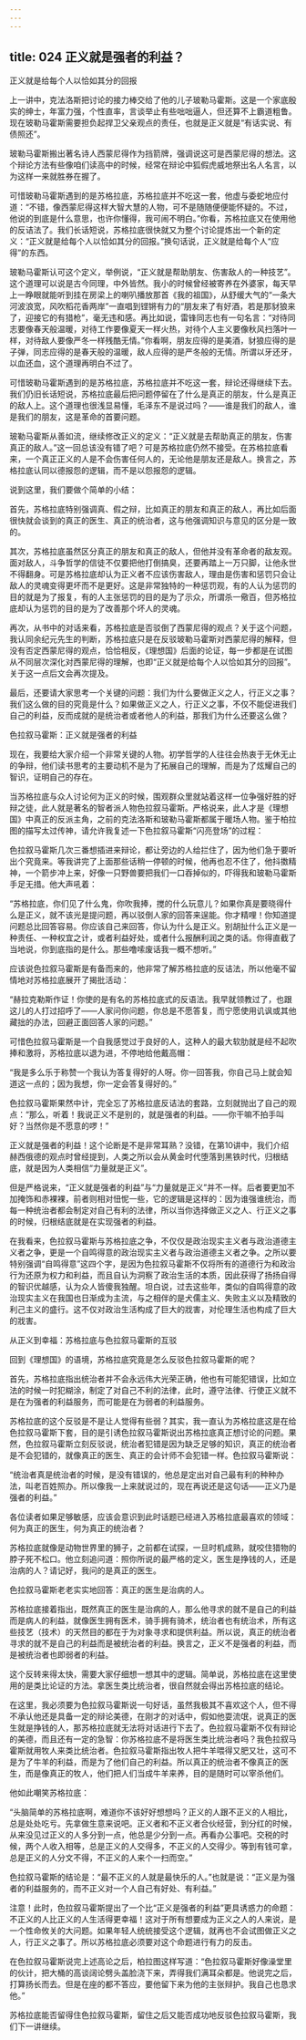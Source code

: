 ```yaml
---
---
---
```

title: 024 正义就是强者的利益？
---







正义就是给每个人以恰如其分的回报

上一讲中，克法洛斯把讨论的接力棒交给了他的儿子玻勒马霍斯。这是一个家底殷实的绅士，年富力强，个性直率，言谈举止有些咄咄逼人，但还算不上霸道粗鲁。现在玻勒马霍斯需要担负起捍卫父亲观点的责任，也就是正义就是“有话实说、有债照还”。

玻勒马霍斯搬出著名诗人西蒙尼得作为挡箭牌，强调说这可是西蒙尼得的想法。这个辩论方法有些像咱们读高中的时候，经常在辩论中狐假虎威地祭出名人名言，以为这样一来就胜券在握了。

可惜玻勒马霍斯遇到的是苏格拉底，苏格拉底并不吃这一套，他虚与委蛇地应付道：“不错，像西蒙尼得这样大智大慧的人物，可不是随随便便能怀疑的。不过，他说的到底是什么意思，也许你懂得，我可闹不明白。”你看，苏格拉底又在使用他的反诘法了。我们长话短说，苏格拉底很快就又为整个讨论提炼出一个新的定义：“正义就是给每个人以恰如其分的回报。”换句话说，正义就是给每个人“应得”的东西。

玻勒马霍斯认可这个定义，举例说，“正义就是帮助朋友、伤害敌人的一种技艺”。这个道理可以说是古今同理，中外皆然。我小的时候曾经被寄养在外婆家，每天早上一睁眼就能听到挂在房梁上的喇叭播放那首《我的祖国》，从舒缓大气的“一条大河波浪宽，风吹稻花香两岸”一直唱到铿锵有力的“朋友来了有好酒，若是那豺狼来了，迎接它的有猎枪”，毫无违和感。再比如说，雷锋同志也有一句名言：“对待同志要像春天般温暖，对待工作要像夏天一样火热，对待个人主义要像秋风扫落叶一样，对待敌人要像严冬一样残酷无情。”你看啊，朋友应得的是美酒，豺狼应得的是子弹，同志应得的是春天般的温暖，敌人应得的是严冬般的无情。所谓以牙还牙，以血还血，这个道理再明白不过了。

可惜玻勒马霍斯遇到的是苏格拉底，苏格拉底并不吃这一套，辩论还得继续下去。我们仍旧长话短说，苏格拉底最后把问题停留在了什么是真正的朋友，什么是真正的敌人上。这个道理也很浅显易懂，毛泽东不是说过吗？——谁是我们的敌人，谁是我们的朋友，这是革命的首要问题。

玻勒马霍斯从善如流，继续修改正义的定义：“正义就是去帮助真正的朋友，伤害真正的敌人。”这一回总该没有错了吧？可是苏格拉底仍然不接受。在苏格拉底看来，一个真正正义的人是不会伤害任何人的，无论他是朋友还是敌人。换言之，苏格拉底认同以德报怨的逻辑，而不是以怨报怨的逻辑。

说到这里，我们要做个简单的小结：

首先，苏格拉底特别强调真、假之辩，比如真正的朋友和真正的敌人，再比如后面很快就会谈到的真正的医生、真正的统治者，这与他强调知识与意见的区分是一致的。

其次，苏格拉底虽然区分真正的朋友和真正的敌人，但他并没有革命者的敌友观。面对敌人，斗争哲学的信徒不仅要把他打倒搞臭，还要再踏上一万只脚，让他永世不得翻身。可是苏格拉底却认为正义者不应该伤害敌人，理由是伤害和惩罚只会让敌人的灵魂变得更坏而不是更好。这是非常独特的一种惩罚观，有的人认为惩罚的目的就是为了报复，有的人主张惩罚的目的是为了示众，所谓杀一儆百，但苏格拉底却认为惩罚的目的是为了改善那个坏人的灵魂。

再次，从书中的对话来看，苏格拉底是否驳倒了西蒙尼得的观点？关于这个问题，我认同余纪元先生的判断，苏格拉底只是在反驳玻勒马霍斯对西蒙尼得的解释，但没有否定西蒙尼得的观点，恰恰相反，《理想国》后面的论证，每一步都是在试图从不同层次深化对西蒙尼得的理解，也即“正义就是给每个人以恰如其分的回报”。关于这一点后文会再次提及。

最后，还要请大家思考一个关键的问题：我们为什么要做正义之人，行正义之事？我们这么做的目的究竟是什么？如果做正义之人，行正义之事，不仅不能促进我们自己的利益，反而成就的是统治者或者他人的利益，那我们为什么还要这么做？


色拉叙马霍斯：正义就是强者的利益

现在，我要给大家介绍一个非常关键的人物。初学哲学的人往往会热衷于无休无止的争辩，他们读书思考的主要动机不是为了拓展自己的理解，而是为了炫耀自己的智识，证明自己的存在。

当苏格拉底与众人讨论何为正义的时候，围观群众里就站着这样一位争强好胜的好辩之徒，此人就是著名的智者派人物色拉叙马霍斯。严格说来，此人才是《理想国》中真正的反派主角，之前的克法洛斯和玻勒马霍斯都属于暖场人物。鉴于柏拉图的描写太过传神，请允许我复述一下色拉叙马霍斯“闪亮登场”的过程：

色拉叙马霍斯几次三番想插进来辩论，都让旁边的人给拦住了，因为他们急于要听出个究竟来。等我讲完了上面那些话稍一停顿的时候，他再也忍不住了，他抖擞精神，一个箭步冲上来，好像一只野兽要把我们一口吞掉似的，吓得我和玻勒马霍斯手足无措。他大声吼着：

“苏格拉底，你们见了什么鬼，你吹我捧，搅的什么玩意儿？如果你真是要晓得什么是正义，就不该光是提问题，再以驳倒人家的回答来逞能。你才精哩！你知道提问题总比回答容易。你应该自己来回答，你认为什么是正义。别胡扯什么正义是一种责任、一种权宜之计，或者利益好处，或者什么报酬利润之类的话。你得直截了当地说，你到底指的是什么。那些噜嗦废话我一概不想听。”

应该说色拉叙马霍斯是有备而来的，他非常了解苏格拉底的反诘法，所以他毫不留情地对苏格拉底展开了揭批活动：

“赫拉克勒斯作证！你使的是有名的苏格拉底式的反语法。我早就领教过了，也跟这儿的人打过招呼了——人家问你问题，你总是不愿答复，而宁愿使用讥讽或其他藏拙的办法，回避正面回答人家的问题。”

可惜色拉叙马霍斯是一个自我感觉过于良好的人，这种人的最大软肋就是经不起吹捧和激将，苏格拉底以退为进，不停地给他戴高帽：

“我是多么乐于称赞一个我认为答复得好的人呀。你一回答我，你自己马上就会知道这一点的；因为我想，你一定会答复得好的。”

色拉叙马霍斯果然中计，完全忘了苏格拉底反诘法的套路，立刻就抛出了自己的观点：“那么，听着！我说正义不是别的，就是强者的利益。——你干嘛不拍手叫好？当然你是不愿意的啰！”

正义就是强者的利益！这个论断是不是非常耳熟？没错，在第10讲中，我们介绍赫西俄德的观点时曾经提到，人类之所以会从黄金时代堕落到黑铁时代，归根结底，就是因为人类相信“力量就是正义”。

但是严格说来，“正义就是强者的利益”与“力量就是正义”并不一样。后者要更加不加掩饰和赤裸裸，前者则相对忸怩一些，它的逻辑是这样的：因为谁强谁统治，而每一种统治者都会制定对自己有利的法律，所以当你选择做正义之人、行正义之事的时候，归根结底就是在实现强者的利益。

在我看来，色拉叙马霍斯与苏格拉底之争，不仅仅是政治现实主义者与政治道德主义者之争，更是一个自鸣得意的政治现实主义者与政治道德主义者之争。之所以要特别强调“自鸣得意”这四个字，是因为色拉叙马霍斯不仅将所有的道德行为和政治行为还原为权力和利益，而且自认为洞察了政治生活的本质，因此获得了扬扬自得的智识优越感，认为众人皆傻我独醒。坦白说，过去这些年，类似的自鸣得意的政治现实主义在我国也日渐成为主流，与之相伴的是犬儒主义、失败主义以及精致的利己主义的盛行。这不仅对政治生活构成了巨大的戕害，对伦理生活也构成了巨大的戕害。


从正义到幸福：苏格拉底与色拉叙马霍斯的互驳

回到《理想国》的语境，苏格拉底究竟是怎么反驳色拉叙马霍斯的呢？

首先，苏格拉底指出统治者并不会永远伟大光荣正确，他也有可能犯错误，比如立法的时候一时犯糊涂，制定了对自己不利的法律，此时，遵守法律、行使正义就不是在为强者的利益服务，而可能是在为弱者的利益服务。

苏格拉底的这个反驳是不是让人觉得有些弱？其实，我一直认为苏格拉底这是在给色拉叙马霍斯下套，目的是引诱色拉叙马霍斯说出苏格拉底真正想讨论的问题。果然，色拉叙马霍斯立刻反驳说，统治者犯错是因为缺乏足够的知识，真正的统治者是不会犯错的，就像真正的医生、真正的会计师不会犯错一样。色拉叙马霍斯说：

“统治者真是统治者的时候，是没有错误的，他总是定出对自己最有利的种种办法，叫老百姓照办。所以像我一上来就说过的，现在再说还是这句话——正义乃是强者的利益。”

各位读者如果足够敏感，应该会意识到此时话题已经进入苏格拉底最喜欢的领域：何为真正的医生，何为真正的统治者？

苏格拉底就像是动物世界里的狮子，之前都在试探，一旦时机成熟，就咬住猎物的脖子死不松口。他立刻追问道：照你所说的最严格的定义，医生是挣钱的人，还是治病的人？请记好，我问的是真正的医生。

色拉叙马霍斯老老实实地回答：真正的医生是治病的人。

苏格拉底接着指出，既然真正的医生是治病的人，那么他寻求的就不是自己的利益而是病人的利益，就像医生拥有医术，骑手拥有骑术，统治者也有统治术，所有这些技艺（技术）的天然目的都在于为对象寻求和提供利益。所以说，真正的统治者寻求的就不是自己的利益而是被统治者的利益。换言之，正义不是强者的利益，而是被统治者也即弱者的利益。

这个反转来得太快，需要大家仔细想一想其中的逻辑。简单说，苏格拉底在这里使用的是类比论证的方法。拿医生类比统治者，很自然就会得出苏格拉底的结论。

在这里，我必须要为色拉叙马霍斯说一句好话，虽然我极其不喜欢这个人，但不得不承认他还是具备一定的辩论美德，在刚才的对话中，假如他耍流氓，说真正的医生就是挣钱的人，那苏格拉底就无法将对话进行下去了。色拉叙马霍斯不仅有辩论的美德，而且还有一定的急智：你苏格拉底不是将医生类比统治者吗？我色拉叙马霍斯就用牧人来类比统治者。色拉叙马霍斯指出牧人把牛羊喂得又肥又壮，这可不是为了牛羊的利益，而是为了他们自己的利益。所以真正的统治者不像真正的医生，而是像真正的牧人，他们把人们当成牛羊来养，目的是随时可以宰杀他们。

他如此嘲笑苏格拉底：

“头脑简单的苏格拉底啊，难道你不该好好想想吗？正义的人跟不正义的人相比，总是处处吃亏。先拿做生意来说吧。正义者和不正义者合伙经营，到分红的时候，从来没见过正义的人多分到一点，他总是少分到一点。再看办公事吧。交税的时候，两个人收入相等，总是正义的人交得多，不正义的人交得少。等到有钱可拿，总是正义的人分文不得，不正义的人来个一扫而空。”

色拉叙马霍斯的结论是：“最不正义的人就是最快乐的人。”也就是说：“正义是为强者的利益服务的，而不正义对一个人自己有好处、有利益。”

注意！此时，色拉叙马霍斯提出了一个比“正义是强者的利益”更具诱惑力的命题：不正义的人比正义的人生活得更幸福！这对于所有想要成为正义之人的人来说，是一个性命攸关的大问题。如果年轻人统统接受这个逻辑，就再也不会试图做正义之人，行正义之事了。所以苏格拉底必须要对这个命题进行有力的反击。

在色拉叙马霍斯说完上述高论之后，柏拉图这样写道：“色拉叙马霍斯好像澡堂里的伙计，把大桶的高谈阔论劈头盖脸浇下来，弄得我们满耳朵都是。他说完之后，打算扬长而去。但是在座的都不答应，要他留下来为他的主张辩护。我自己也恳求他。”

苏格拉底能否留得住色拉叙马霍斯，留住之后又能否成功地反驳色拉叙马霍斯，我们下一讲继续。